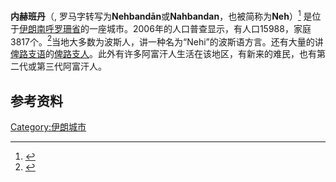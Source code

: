 {{Infobox settlement
|official_name =Nehbandan
|native_name = نهبندان
|settlement_type        = 城市
|pushpin_map            =Iran
|mapsize                =150px
|coordinates_region     = IR
|subdivision_type       = [[世界政區索引|国家]]
|subdivision_name = {{flag|Iran}}
|subdivision_type1 =[[伊朗省份|省]]
|subdivision_name1 =[[南呼罗珊省|南呼罗珊]]
|subdivision_type2 =[[县_(伊朗)|县]]
|subdivision_name2 ={{tsl|en|Nehbandan County|Nehbandan}}
|subdivision_type3 =[[区_(伊朗)|区]]
|subdivision_name3 ={{tsl|en|Central District (Nehbandan County)||Nehbandan县中部}}
|leader_title           = 
|leader_name            = 
|established_title      =
|established_date       = 
|area_total_km2           = 
|area_footnotes           = 
|population_as_of         = 2006
|population_total =15998
|population_density_km2   =auto
|timezone               = {{tsl|en|Iran Standard Time|伊朗标准时间}}
|utc_offset             = +3:30
|timezone_DST           = [[伊朗標準時間|伊朗夏令时时间]]
|utc_offset_DST         = +4:30
|coordinates_display      = %
|latd=31|latm=32|lats=31|latNS=N
|longd=60|longm=02|longs=11|longEW=E
|elevation_m            = 
|area_code              = 
|website                = 
|footnotes              ={{GEOnet2|32FA880995963774E0440003BA962ED3}}
}}

'''内赫班丹'''（{{lang-fa|نهبندان}}, 罗马字转写为'''Nehbandān'''或'''Nahbandan'''，也被简称为'''Neh'''）<ref>{{GEOnet3|-3076793}}</ref> 是位于[[伊朗|伊朗]][[南呼罗珊省|南呼罗珊省]]{{tsl|en|Nehbandan County||Nehbandan县}}的一座城市。2006年的人口普查显示，有人口15988，家庭3817个。<ref>{{IranCensus2006|29}}</ref>当地大多数为波斯人，讲一种名为“Nehi”的波斯语方言。还有大量的讲[[俾路支语|俾路支语]]的[[俾路支人|俾路支人]]。此外有许多阿富汗人生活在该地区，有新来的难民，也有第二代或第三代阿富汗人。



== 参考资料 ==
{{reflist}}

{{iran-stub}}
[[Category:伊朗城市|Category:伊朗城市]]